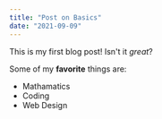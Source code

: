 ```yaml
---
title: "Post on Basics"
date: "2021-09-09"
---
```


This is my first blog post! Isn't it *great*?

Some of my **favorite** things are:

* Mathamatics
* Coding
* Web Design